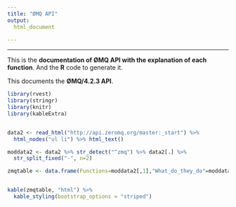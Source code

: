 ```yaml
---
title: "ØMQ API"
output:
  html_document
    
---
```


---

This is the **documentation of ØMQ API with the explanation of each function**.
And the **R** code to generate it.

This documents the **ØMQ/4.2.3 API**.


```r
library(rvest)
library(stringr)
library(knitr)
library(kableExtra)


data2 <- read_html("http://api.zeromq.org/master:_start") %>% 
  html_nodes("ul li") %>% html_text()

moddata2 <- data2 %>% str_detect("^zmq") %>% data2[.] %>% 
  str_split_fixed("-", n=2)

zmqtable <- data.frame(Functions=moddata2[,1],"What_do_they_do"=moddata2[,2])


kable(zmqtable, "html") %>%
  kable_styling(bootstrap_options = "striped")
```




